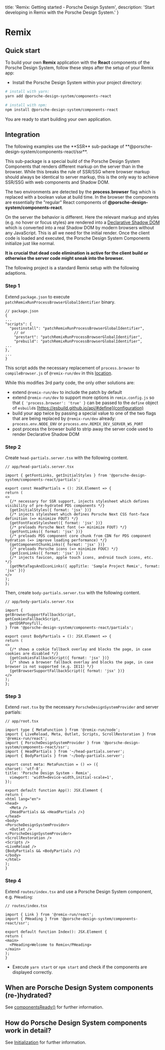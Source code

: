 
  title: 'Remix: Getting started - Porsche Design System',
  description: 'Start developing in Remix with the Porsche Design System.'
}

# Remix

## Quick start

To build your own **Remix** application with the **React** components of the Porsche Design System, follow these steps
after the setup of your Remix app:

- Install the Porsche Design System within your project directory:

```bash
# install with yarn:
yarn add @porsche-design-system/components-react

# install with npm:
npm install @porsche-design-system/components-react
```

You are ready to start building your own application.

## Integration

<Notification heading="Attention" headingTag="h3" state="warning">
  The following examples use the **SSR** sub-package of **@porsche-design-system/components-react/ssr**.

  This sub-package is a special build of the Porsche Design System Components that renders different markup on the
  server than in the browser. While this breaks the rule of SSR/SSG where browser markup should always be identical to
  server markup, this is the only way to achieve SSR/SSG with web components and Shadow DOM.

  The two environments are detected by the **process.browser** flag which is replaced with a boolean value at build time.
  In the browser the components are essentially the "regular" React components of **@porsche-design-system/components-react**.

  On the server the behavior is different. Here the relevant markup and styles (e.g. no hover or focus styles) are
  rendered into a [Declarative Shadow DOM](https://web.dev/declarative-shadow-dom) which is converted into a real Shadow
  DOM by modern browsers without any JavaScript. This is all we need for the initial render. Once the client code is
  loaded and executed, the Porsche Design System Components initialize just like normal.

  **It is crucial that dead code elimination is active for the client build or otherwise the server code might sneak into the browser.**
</Notification>

The following project is a standard Remix setup with the following adaptions.

### Step 1

Extend `package.json` to execute `patchRemixRunProcessBrowserGlobalIdentifier` binary.

```
// package.json
{
...
"scripts": {
  "postinstall": "patchRemixRunProcessBrowserGlobalIdentifier",
    // or
    "prestart": "patchRemixRunProcessBrowserGlobalIdentifier",
    "prebuild": "patchRemixRunProcessBrowserGlobalIdentifier",
...
},
...
}
```

This script adds the necessary replacement of `process.browser` to `compileBrowser.js` of `@remix-run/dev` in this
[location](https://github.com/remix-run/remix/blob/05ffb6e2db8f2a0e09caffad6e9b3c897c34cb7d/packages/remix-dev/compiler/compileBrowser.ts#L159-L163).

While this modifies 3rd party code, the only other solutions are:

- extend `@remix-run/dev` to include the patch by default
- extend `@remix-run/dev` to support more options in `remix.config.js` so that `{ 'process.browser': 'true' }` can be
passed to the `define` object of `esbuild`s
[https://esbuild.github.io/api/#define](configuration)
- build your app twice by passing a special value to one of the two flags that are being replaced by `@remix-run/dev`
already: `process.env.NODE_ENV` or `process.env.REMIX_DEV_SERVER_WS_PORT`
- post process the browser build to strip away the server code used to render Declarative Shadow DOM

### Step 2

Create `head-partials.server.tsx` with the following content.

```tsx
// app/head-partials.server.tsx

import { getFontLinks, getInitialStyles } from '@porsche-design-system/components-react/partials';

export const HeadPartials = (): JSX.Element => {
return (
<>
  {/* necessary for SSR support, injects stylesheet which defines visibility of pre-hydrated PDS components */}
  {getInitialStyles({ format: 'jsx' })}
  {/* injects stylesheet which defines Porsche Next CSS font-face definition (=> minimize FOUT) */}
  {getFontFaceStylesheet({ format: 'jsx' })}
  {/* preloads Porsche Next font (=> minimize FOUT) */}
  {getFontLinks({ format: 'jsx' })}
  {/* preloads PDS component core chunk from CDN for PDS component hydration (=> improve loading performance) */}
  {getComponentChunkLinks({ format: 'jsx' })}
  {/* preloads Porsche icons (=> minimize FOUC) */}
  {getIconLinks({ format: 'jsx' })}
  {/* injects favicon, apple touch icons, android touch icons, etc. */}
  {getMetaTagsAndIconLinks({ appTitle: 'Sample Project Remix', format: 'jsx' })}
</>
);
};
```

Then, create `body-partials.server.tsx` with the following content.

```tsx
// app/body-partials.server.tsx

import {
getBrowserSupportFallbackScript,
getCookiesFallbackScript,
  getDSRPonyfill,
} from '@porsche-design-system/components-react/partials';

export const BodyPartials = (): JSX.Element => {
return (
<>
  {/* shows a cookie fallback overlay and blocks the page, in case cookies are disabled */}
  {getCookiesFallbackScript({ format: 'jsx' })}
  {/* shows a browser fallback overlay and blocks the page, in case browser is not supported (e.g. IE11) */}
  {getBrowserSupportFallbackScript({ format: 'jsx' })}
</>
);
};
```

### Step 3

Extend `root.tsx` by the necessary `PorscheDesignSystemProvider` and server partials:

```tsx
// app/root.tsx

import type { MetaFunction } from '@remix-run/node';
import { LiveReload, Meta, Outlet, Scripts, ScrollRestoration } from '@remix-run/react';
import { PorscheDesignSystemProvider } from '@porsche-design-system/components-react/ssr';
import { HeadPartials } from '~/head-partials.server';
import { BodyPartials } from '~/body-partials.server';

export const meta: MetaFunction = () => ({
charset: 'utf-8',
title: 'Porsche Design System - Remix',
  viewport: 'width=device-width,initial-scale=1',
});

export default function App(): JSX.Element {
return (
<html lang="en">
<head>
  <Meta />
  {HeadPartials && <HeadPartials />}
</head>
<body>
<PorscheDesignSystemProvider>
  <Outlet />
</PorscheDesignSystemProvider>
<ScrollRestoration />
<Scripts />
<LiveReload />
{BodyPartials && <BodyPartials />}
</body>
</html>
);
}
```

### Step 4

Extend `routes/index.tsx` and use a Porsche Design System component, e.g. `PHeading`:

```tsx
// routes/index.tsx

import { Link } from '@remix-run/react';
import { PHeading } from '@porsche-design-system/components-react/ssr';

export default function Index(): JSX.Element {
return (
<main>
  <PHeading>Welcome to Remix</PHeading>
</main>
);
}
```

- Execute `yarn start` or `npm start` and check if the components are displayed correctly.

## When are Porsche Design System components (re-)hydrated?

See [componentsReady()](developing/components-ready) for further information.

## How do Porsche Design System components work in detail?

See [Initialization](must-know/initialization/introduction) for further information.

